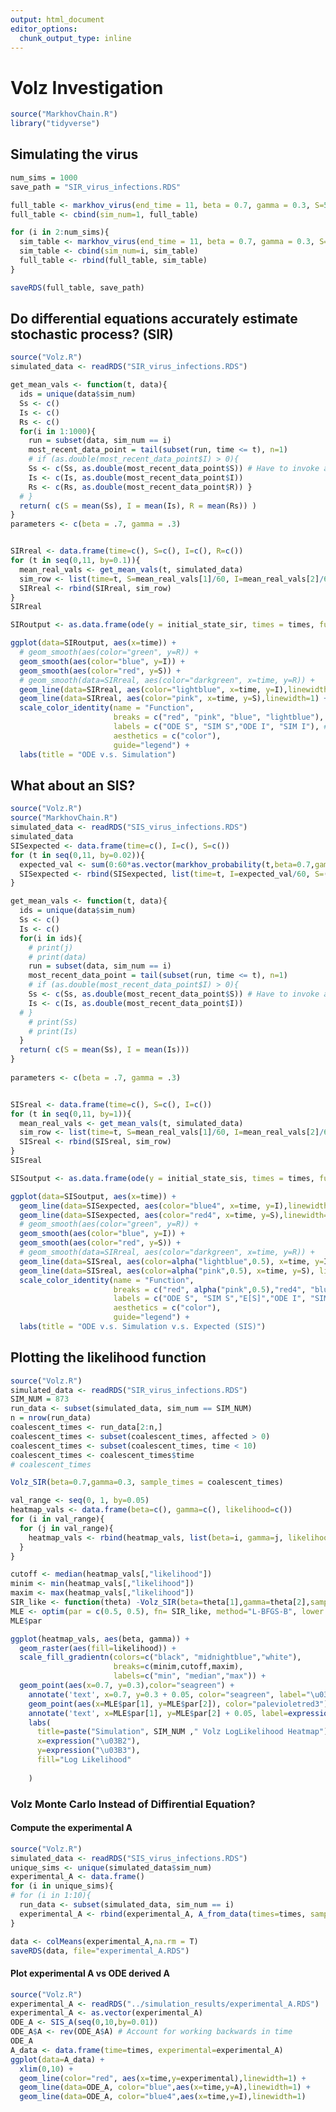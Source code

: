 ```yaml
---
output: html_document
editor_options: 
  chunk_output_type: inline
---
```

# Volz Investigation

```r
source("MarkhovChain.R")
library("tidyverse")
```

## Simulating the virus

```r
num_sims = 1000
save_path = "SIR_virus_infections.RDS"

full_table <- markhov_virus(end_time = 11, beta = 0.7, gamma = 0.3, S=59, I=1, SIS=F)
full_table <- cbind(sim_num=1, full_table)

for (i in 2:num_sims){
  sim_table <- markhov_virus(end_time = 11, beta = 0.7, gamma = 0.3, S=59, I=1, SIS=F)
  sim_table <- cbind(sim_num=i, sim_table)
  full_table <- rbind(full_table, sim_table)
}

saveRDS(full_table, save_path)

```

## Do differential equations accurately estimate stochastic process? (SIR)

```r
source("Volz.R")
simulated_data <- readRDS("SIR_virus_infections.RDS")

get_mean_vals <- function(t, data){
  ids = unique(data$sim_num)
  Ss <- c()
  Is <- c()
  Rs <- c()
  for(i in 1:1000){
    run = subset(data, sim_num == i)
    most_recent_data_point = tail(subset(run, time <= t), n=1)
    # if (as.double(most_recent_data_point$I) > 0){
    Ss <- c(Ss, as.double(most_recent_data_point$S)) # Have to invoke as.double due to wierd formatting.
    Is <- c(Is, as.double(most_recent_data_point$I))
    Rs <- c(Rs, as.double(most_recent_data_point$R)) }
  # }
  return( c(S = mean(Ss), I = mean(Is), R = mean(Rs)) )
}
parameters <- c(beta = .7, gamma = .3)


SIRreal <- data.frame(time=c(), S=c(), I=c(), R=c())
for (t in seq(0,11, by=0.1)){
  mean_real_vals <- get_mean_vals(t, simulated_data)
  sim_row <- list(time=t, S=mean_real_vals[1]/60, I=mean_real_vals[2]/60, R=mean_real_vals[3]/60)
  SIRreal <- rbind(SIRreal, sim_row)
}
SIRreal

SIRoutput <- as.data.frame(ode(y = initial_state_sir, times = times, func = SIR_model, parms = parameters))

ggplot(data=SIRoutput, aes(x=time)) +
  # geom_smooth(aes(color="green", y=R)) +
  geom_smooth(aes(color="blue", y=I)) + 
  geom_smooth(aes(color="red", y=S)) +
  # geom_smooth(data=SIRreal, aes(color="darkgreen", x=time, y=R)) +
  geom_line(data=SIRreal, aes(color="lightblue", x=time, y=I),linewidth=1) +
  geom_line(data=SIRreal, aes(color="pink", x=time, y=S),linewidth=1) +
  scale_color_identity(name = "Function",
                       breaks = c("red", "pink", "blue", "lightblue"), #, "green", "darkgreen"),
                       labels = c("ODE S", "SIM S","ODE I", "SIM I"), #,"ODE R", "SIM R"),
                       aesthetics = c("color"),
                       guide="legend") +
  labs(title = "ODE v.s. Simulation")


```

## What about an SIS?
```r
source("Volz.R")
source("MarkhovChain.R")
simulated_data <- readRDS("SIS_virus_infections.RDS")
simulated_data
SISexpected <- data.frame(time=c(), I=c(), S=c())
for (t in seq(0,11, by=0.02)){
  expected_val <- sum(0:60*as.vector(markhov_probability(t,beta=0.7,gamma=0.3,initial_S = 59, initial_I = 1)))
  SISexpected <- rbind(SISexpected, list(time=t, I=expected_val/60, S=(60-expected_val)/60))
}

get_mean_vals <- function(t, data){
  ids = unique(data$sim_num)
  Ss <- c()
  Is <- c()
  for(i in ids){
    # print(j)
    # print(data)
    run = subset(data, sim_num == i)
    most_recent_data_point = tail(subset(run, time <= t), n=1)
    # if (as.double(most_recent_data_point$I) > 0){
    Ss <- c(Ss, as.double(most_recent_data_point$S)) # Have to invoke as.double due to wierd formatting.
    Is <- c(Is, as.double(most_recent_data_point$I))
  # }
    # print(Ss)
    # print(Is)
  }
  return( c(S = mean(Ss), I = mean(Is)))
} 
  
parameters <- c(beta = .7, gamma = .3)


SISreal <- data.frame(time=c(), S=c(), I=c())
for (t in seq(0,11, by=1)){
  mean_real_vals <- get_mean_vals(t, simulated_data)
  sim_row <- list(time=t, S=mean_real_vals[1]/60, I=mean_real_vals[2]/60)
  SISreal <- rbind(SISreal, sim_row)
}
SISreal

SISoutput <- as.data.frame(ode(y = initial_state_sis, times = times, func = SIS_model, parms = parameters))

ggplot(data=SISoutput, aes(x=time)) +
  geom_line(data=SISexpected, aes(color="blue4", x=time, y=I),linewidth=1) +
  geom_line(data=SISexpected, aes(color="red4", x=time, y=S),linewidth=1) +
  # geom_smooth(aes(color="green", y=R)) +
  geom_smooth(aes(color="blue", y=I)) + 
  geom_smooth(aes(color="red", y=S)) +
  # geom_smooth(data=SIRreal, aes(color="darkgreen", x=time, y=R)) +
  geom_line(data=SISreal, aes(color=alpha("lightblue",0.5), x=time, y=I), linewidth = 1) +
  geom_line(data=SISreal, aes(color=alpha("pink",0.5), x=time, y=S), linewidth = 1) +
  scale_color_identity(name = "Function",
                       breaks = c("red", alpha("pink",0.5),"red4", "blue", alpha("lightblue",0.5),"blue4"), #, "green", "darkgreen"),
                       labels = c("ODE S", "SIM S","E[S]","ODE I", "SIM I", "E[I]"), #,"ODE R", "SIM R"),
                       aesthetics = c("color"),
                       guide="legend") +
  labs(title = "ODE v.s. Simulation v.s. Expected (SIS)")


```

## Plotting the likelihood function

```r
source("Volz.R")
simulated_data <- readRDS("SIR_virus_infections.RDS")
SIM_NUM = 873
run_data <- subset(simulated_data, sim_num == SIM_NUM)
n = nrow(run_data)
coalescent_times <- run_data[2:n,]
coalescent_times <- subset(coalescent_times, affected > 0)
coalescent_times <- subset(coalescent_times, time < 10)
coalescent_times <- coalescent_times$time
# coalescent_times

Volz_SIR(beta=0.7,gamma=0.3, sample_times = coalescent_times)

val_range <- seq(0, 1, by=0.05)
heatmap_vals <- data.frame(beta=c(), gamma=c(), likelihood=c())
for (i in val_range){
  for (j in val_range){
    heatmap_vals <- rbind(heatmap_vals, list(beta=i, gamma=j, likelihood=Volz_SIR(beta = i, gamma=j, sample_times = coalescent_times)))
  }
}

cutoff <- median(heatmap_vals[,"likelihood"])
minim <- min(heatmap_vals[,"likelihood"])
maxim <- max(heatmap_vals[,"likelihood"])
SIR_like <- function(theta) -Volz_SIR(beta=theta[1],gamma=theta[2],sample_times = coalescent_times)
MLE <- optim(par = c(0.5, 0.5), fn= SIR_like, method="L-BFGS-B", lower = c(0.01,0.01), upper = c(1,1))
MLE$par

ggplot(heatmap_vals, aes(beta, gamma)) +
  geom_raster(aes(fill=likelihood)) +
  scale_fill_gradientn(colors=c("black", "midnightblue","white"),
                       breaks=c(minim,cutoff,maxim),
                       labels=c("min", "median","max")) +
  geom_point(aes(x=0.7, y=0.3),color="seagreen") +
    annotate('text', x=0.7, y=0.3 + 0.05, color="seagreen", label="\u0398") +
    geom_point(aes(x=MLE$par[1], y=MLE$par[2]), color="palevioletred3") +
    annotate('text', x=MLE$par[1], y=MLE$par[2] + 0.05, label=expression(hat("\u0398")), color="palevioletred3") +
    labs(
      title=paste("Simulation", SIM_NUM ," Volz LogLikelihood Heatmap"),
      x=expression("\u03B2"),
      y=expression("\u03B3"),
      fill="Log Likelihood"
     
    )

```

### Volz Monte Carlo Instead of Diffirential Equation?
#### Compute the experimental A
```r
source("Volz.R")
simulated_data <- readRDS("SIS_virus_infections.RDS")
unique_sims <- unique(simulated_data$sim_num)
experimental_A <- data.frame()
for (i in unique_sims){
# for (i in 1:10){
  run_data <- subset(simulated_data, sim_num == i)
  experimental_A <- rbind(experimental_A, A_from_data(times=times, sample_simulation = run_data, final_time = 10))
}

data <- colMeans(experimental_A,na.rm = T)
saveRDS(data, file="experimental_A.RDS")
```
#### Plot experimental A vs ODE derived A
```r
source("Volz.R")
experimental_A <- readRDS("../simulation_results/experimental_A.RDS")
experimental_A <- as.vector(experimental_A)
ODE_A <- SIS_A(seq(0,10,by=0.01))
ODE_A$A <- rev(ODE_A$A) # Account for working backwards in time
ODE_A
A_data <- data.frame(time=times, experimental=experimental_A)
ggplot(data=A_data) +
  xlim(0,10) +
  geom_line(color="red", aes(x=time,y=experimental),linewidth=1) +
  geom_line(data=ODE_A, color="blue",aes(x=time,y=A),linewidth=1) + 
  geom_line(data=ODE_A, color="blue4",aes(x=time,y=I),linewidth=1) 
  
```